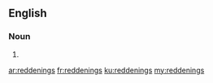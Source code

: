 ==English==

===Noun===
{{head|en|plural}}

# {{plural of|reddening|lang=en|nocat=1}}

[[ar:reddenings]]
[[fr:reddenings]]
[[ku:reddenings]]
[[my:reddenings]]